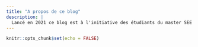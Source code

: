 ---
title: "A propos de ce blog"
description: |
  Lancé en 2021 ce blog est à l'initiative des étudiants du master SEE
---

```{r setup, include=FALSE}
knitr::opts_chunk$set(echo = FALSE)
```
